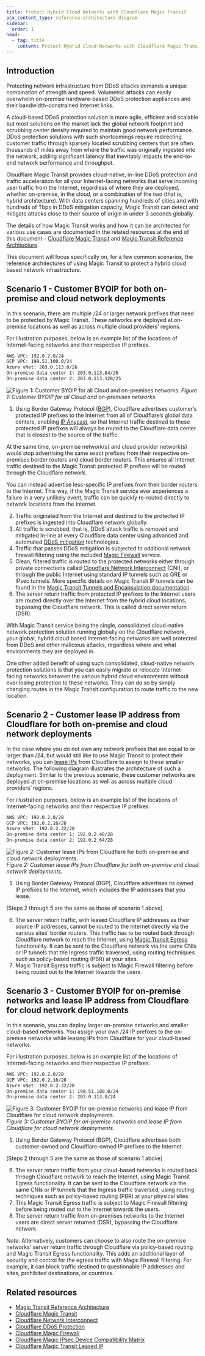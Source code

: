```yaml
---
title: Protect Hybrid Cloud Networks with Cloudflare Magic Transit
pcx_content_type: reference-architecture-diagram
sidebar:
  order: 1
head:
  - tag: title
    content: Protect Hybrid Cloud Networks with Cloudflare Magic Transit
---
```


## Introduction

Protecting network infrastructure from DDoS attacks demands a unique combination of strength and speed. Volumetric attacks can easily overwhelm on-premise hardware-based DDoS protection appliances and their bandwidth-constrained Internet links.

A cloud-based DDoS protection solution is more agile, efficient and scalable but most solutions on the market lack the global network footprint and scrubbing center density required to maintain good network performance. DDoS protection solutions with such shortcomings require redirecting customer traffic through sparsely located scrubbing centers that are often thousands of miles away from where the traffic was originally ingested into the network, adding significant latency that inevitably impacts the end-to-end network performance and throughput.

Cloudflare Magic Transit provides cloud-native, in-line DDoS protection and traffic acceleration for all your Internet-facing networks that serve incoming user traffic from the Internet, regardless of where they are deployed, whether on-premise, in the cloud, or a combination of the two (that is, hybrid architecture). With data centers spanning hundreds of cities and with hundreds of Tbps in DDoS mitigation capacity, Magic Transit can detect and mitigate attacks close to their source of origin in under 3 seconds globally.

The details of how Magic Transit works and how it can be architected for various use cases are documented in the related resources at the end of this document - [Cloudflare Magic Transit](/magic-transit/) and [Magic Transit Reference Architecture](/reference-architecture/architectures/magic-transit/).

This document will focus specifically on, for a few common scenarios, the reference architectures of using Magic Transit to protect a hybrid cloud based network infrastructure.

## Scenario 1 - Customer BYOIP for both on-premise and cloud network deployments

In this scenario, there are multiple /24 or larger network prefixes that need to be protected by Magic Transit. These networks are deployed at on-premise locations as well as across multiple cloud providers’ regions.

For illustration purposes, below is an example list of the locations of Internet-facing networks and their respective IP prefixes.

```txt
AWS VPC: 192.0.2.0/24
GCP VPC: 198.51.100.0/24
Azure vNet: 203.0.113.0/26
On-premise data center 1: 203.0.113.64/26
On-premise data center 2: 203.0.113.128/25
```

![Figure 1: Customer BYOIP for all Cloud and on-premises networks.](~/assets/images/reference-architecture/protect-hybrid-cloud-networks-with-cloudflare-magic-transit/figure-1.svg)
_Figure 1: Customer BYOIP for all Cloud and on-premises networks._

1. Using Border Gateway Protocol ([BGP](https://www.cloudflare.com/learning/security/glossary/what-is-bgp/)), Cloudflare advertises customer’s protected IP prefixes to the Internet from all of Cloudflare’s global data centers, enabling [IP Anycast](https://www.cloudflare.com/learning/cdn/glossary/anycast-network/), so that Internet traffic destined to these protected IP prefixes will always be routed to the Cloudflare data center that is closest to the source of the traffic.

At the same time, on-premise network(s) and cloud provider network(s) would stop advertising the same exact prefixes from their respective on-premises border routers and cloud border routers. This ensures all Internet traffic destined to the Magic Transit protected IP prefixes will be routed through the Cloudflare network.

You can instead advertise less-specific IP prefixes from their border routers to the Internet. This way, if the Magic Transit service ever experiences a failure in a very unlikely event, traffic can be quickly re-routed directly to network locations from the Internet.

2. Traffic originated from the Internet and destined to the protected IP prefixes is ingested into Cloudflare network globally.
3. All traffic is scrubbed, that is, DDoS attack traffic is removed and mitigated in-line at every Cloudflare data center using advanced and automated [DDoS mitigation](/ddos-protection/) technologies.
4. Traffic that passes DDoS mitigation is subjected to additional network firewall filtering using the included [Magic Firewall](/magic-firewall/) service.
5. Clean, filtered traffic is routed to the protected networks either through private connections called [Cloudflare Network Interconnect](/network-interconnect/) (CNI), or through the public Internet using standard IP tunnels such as GRE or IPsec tunnels. More specific details on Magic Transit IP tunnels can be found in the [Magic Transit Tunnels and Encapsulation documentation](/magic-transit/reference/tunnels/).
6. The server return traffic from protected IP prefixes to the Internet users are routed directly over the Internet from the hybrid cloud locations, bypassing the Cloudflare network. This is called direct server return (DSR).

With Magic Transit service being the single, consolidated cloud-native network protection solution running globally on the Cloudflare network, your global, hybrid cloud based Internet-facing networks are well protected from DDoS and other malicious attacks, regardless where and what environments they are deployed in.

One other added benefit of using such consolidated, cloud-native network protection solutions is that you can easily migrate or relocate Internet-facing networks between the various hybrid cloud environments without ever losing protection to these networks. They can do so by simply changing routes in the Magic Transit configuration to route traffic to the new location.

## Scenario 2 - Customer lease IP address from Cloudflare for both on-premise and cloud network deployments

In the case where you do not own any network prefixes that are equal to or larger than /24, but would still like to use Magic Transit to protect their networks, you can [lease IPs](/magic-transit/cloudflare-ips/) from Cloudflare to assign to these smaller networks. The following diagram illustrates the architecture of such a deployment. Similar to the previous scenario, these customer networks are deployed at on-premise locations as well as across multiple cloud providers’ regions.

For illustration purposes, below is an example list of the locations of Internet-facing networks and their respective IP prefixes.

```txt
AWS VPC: 192.0.2.0/28
GCP VPC: 192.0.2.16/28
Azure vNet: 192.0.2.32/28
On-premise data center 1: 192.0.2.48/28
On-premise data center 2: 192.0.2.64/28
```

![Figure 2: Customer lease IPs from Cloudflare for both on-premise and cloud network deployments.](~/assets/images/reference-architecture/protect-hybrid-cloud-networks-with-cloudflare-magic-transit/figure-2.svg)
_Figure 2: Customer lease IPs from Cloudflare for both on-premise and cloud network deployments._

1. Using Border Gateway Protocol (BGP), Cloudflare advertises its owned IP prefixes to the Internet, which includes the IP addresses that you lease.

[Steps 2 through 5 are the same as those of scenario 1 above]

6. The server return traffic, with leased Cloudflare IP addresses as their source IP addresses, cannot be routed to the Internet directly via the various sites’ border routers. This traffic has to be routed back through Cloudflare network to reach the Internet, using [Magic Transit Egress](/magic-transit/reference/egress/) functionality. It can be sent to the Cloudflare network via the same CNIs or IP tunnels that the Ingress traffic traversed, using routing techniques such as policy-based routing (PBR) at your sites.
7. Magic Transit Egress traffic is subject to Magic Firewall filtering before being routed out to the Internet towards the users.

## Scenario 3 - Customer BYOIP for on-premise networks and lease IP address from Cloudflare for cloud network deployments

In this scenario, you can deploy larger on-premise networks and smaller cloud-based networks. You assign your own /24 IP prefixes to the on-premise networks while leasing IPs from Cloudflare for your cloud-based networks.

For illustration purposes, below is an example list of the locations of Internet-facing networks and their respective IP prefixes.

```txt
AWS VPC: 192.0.2.0/28
GCP VPC: 192.0.2.16/28
Azure vNet: 192.0.2.32/28
On-premise data center 1: 198.51.100.0/24
On-premise data center 2: 203.0.113.0/24
```

![Figure 3: Customer BYOIP for on-premise networks and lease IP from Cloudflare for cloud network deployments.](~/assets/images/reference-architecture/protect-hybrid-cloud-networks-with-cloudflare-magic-transit/figure-3.svg)
_Figure 3: Customer BYOIP for on-premise networks and lease IP from Cloudflare for cloud network deployments._

1. Using Border Gateway Protocol (BGP), Cloudflare advertises both customer-owned and Cloudflare-owned IP prefixes to the Internet.

[Steps 2 through 5 are the same as those of scenario 1 above]

6. The server return traffic from your cloud-based networks is routed back through Cloudflare network to reach the Internet, using Magic Transit Egress functionality. It can be sent to the Cloudflare network via the same CNIs or IP tunnels that the Ingress traffic traversed, using routing techniques such as policy-based routing (PBR) at your physical sites.
7. This Magic Transit Egress traffic is subject to Magic Firewall filtering before being routed out to the Internet towards the users.
8. The server return traffic from on-premises networks to the Internet users are direct server returned (DSR), bypassing the Cloudflare network.

_Note_: Alternatively, customers can choose to also route the on-premise networks’ server return traffic through Cloudflare via policy-based routing and Magic Transit Egress functionality. This adds an additional layer of security and control for the egress traffic with Magic Firewall filtering. For example, it can block traffic destined to questionable IP addresses and sites, prohibited destinations, or countries.

## Related resources

- [Magic Transit Reference Architecture](/reference-architecture/architectures/magic-transit/)
- [Cloudflare Magic Transit](/magic-transit/)
- [Cloudflare Network Interconnect](/network-interconnect/)
- [Cloudflare DDoS Protection](/ddos-protection/)
- [Cloudflare Magic Firewall](/magic-firewall/)
- [Cloudflare Magic IPsec Device Compatibility Matrix](/magic-wan/reference/device-compatibility/)
- [Cloudflare Magic Transit Leased IP](/magic-transit/cloudflare-ips/)
